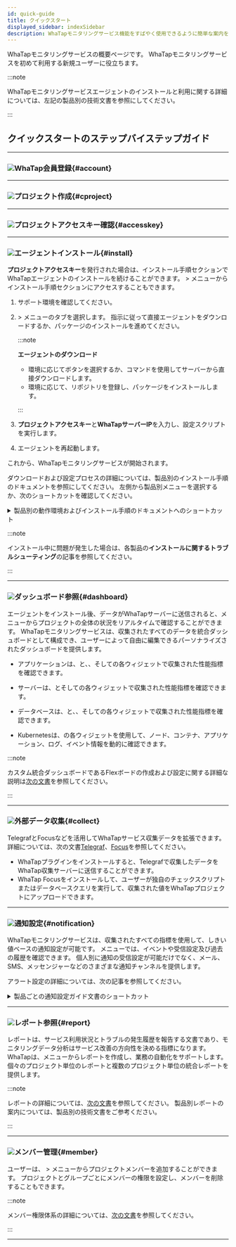 ```yaml
---
id: quick-guide
title: クイックスタート
displayed_sidebar: indexSidebar
description: WhaTapモニタリングサービス機能をすばやく使用できるように簡単な案内を提供します。
---
```


WhaTapモニタリングサービスの概要ページです。 WhaTapモニタリングサービスを初めて利用する新規ユーザーに役立ちます。

:::note

WhaTapモニタリングサービスエージェントのインストールと利用に関する詳細については、左記の製品別の技術文書を参照にしてください。

:::

## クイックスタートのステップバイステップガイド

----

### ![](/img/number-01.png)WhaTap会員登録{#account}


<Createaccount />

----

### ![](/img/number-02.png)プロジェクト作成{#cproject}


<Createprojectintrov2 />

----

### ![](/img/number-03.png)プロジェクトアクセスキー確認{#accesskey}


<Accesskeyintro />

----

### ![](/img/number-04.png)エージェントインストール{#install}

**プロジェクトアクセスキー**を発行された場合は、インストール手順セクションでWhaTapエージェントのインストールを続けることができます。 <Cmdname sid="management" className="uitext" /> > <Cmdname sid="agent_installation" className="uitext" />メニューからインストール手順セクションにアクセスすることもできます。

1. サポート環境を確認してください。 

2. <Cmdname sid="management" className="uitext" /> > <Cmdname sid="agent_installation" className="uitext" />メニューの<Cmdname sid="JAVA-agent-setup-1-subject" className="uitext" />タブを選択します。 指示に従って直接エージェントをダウンロードするか、パッケージのインストールを進めてください。

   :::note 

   **エージェントのダウンロード**

   - 環境に応じて<Cmdname sid="download" className="uitext" />ボタンを選択するか、コマンドを使用してサーバーから直接ダウンロードします。
   - 環境に応じて、リポジトリを登録し、パッケージをインストールします。

   :::

3. **プロジェクトアクセスキー**と**WhaTapサーバーIP**を入力し、設定スクリプトを実行します。  

4. エージェントを再起動します。 

これから、WhaTapモニタリングサービスが開始されます。 

ダウンロードおよび設定プロセスの詳細については、製品別のインストール手順のドキュメントを参照にしてください。 左側から製品別メニューを選択するか、次のショートカットを確認してください。

<details>
<summary>製品別の動作環境およびインストール手順のドキュメントへのショートカット</summary>

- **Java**
  - [動作環境](/java/supported-spec)
  - [エージェントインストール](/java/install-agent)
- **PHP**
  - [動作環境](/php/supported-spec)
  - [エージェントインストール](/php/install-agent)
- **Node.js**
  - [動作環境](/nodejs/supported-spec)
  - [エージェントインストール](/nodejs/install-agent)
- **Python**
  - [動作環境](/python/supported-spec)
  - [エージェントインストール](/python/install-agent)
- **.NET**
  - [動作環境](/dotnet/supported-spec)
  - [エージェントインストール](/dotnet/install-agent)
- **Go**
  - [動作環境](/golang/supported-spec)
  - [エージェントインストール](/golang/install-agent)
- **Server**
  - [動作環境](/server/supported-spec)
  - [エージェントインストール](/server/install-agent)
- **Kubernetes**
  - [動作環境](/kubernetes/supported-spec)
  - [エージェントインストール](/kubernetes/install) 
- **PostgreSQL**
  - [動作環境](/postgresql/monitoring-support)
  - [エージェントインストール](/postgresql/install-agent)
- **Oracle**
  - [動作環境](/oracle/monitoring-support)
  - [エージェントインストール](/oracle/install-agent)
- **MySQL**
  - [動作環境](/mysql/monitoring-support)
  - [エージェントインストール](/mysql/install-agent)
- **SQL Server**
  - [動作環境](/mssql/monitoring-support)
  - [エージェントインストール](/mssql/install-agent)
- **Tibero**
  - [動作環境](/tibero/monitoring-support)
  - [エージェントインストール](/tibero/install-agent)
- **CUBRID**
  - [動作環境](/cubrid/monitoring-support)
  - [エージェントインストール](/cubrid/install-agent)
- **Altibase**
  - [動作環境](/altibase/monitoring-support)
  - [エージェントインストール](/altibase/install-agent)
- **Redis**
  - [動作環境](/redis/monitoring-support)
  - [エージェントインストール](/redis/install-agent)
- **MongoDB**
  - [動作環境](/mongodb/monitoring-support)
  - [エージェントインストール](/mongodb/install-agent)
- [URL](/url/url-install)
- **クラウド** 
  - [Amazon ECS](/amazon-ecs/install-agent)
  - [Amazon Cloudwatch](/amazon-cloudwatch/install-agent)
  - [Azure Monitor](/azure/install-agent)
  - [Naver Cloud Monitoring](/ncloud/install-agent)
  - [Oracle Cloud Monitor](/oracle-cloud/install-agent)
- [Log](/log/log-function)

</details>

:::note

インストール中に問題が発生した場合は、各製品の**インストールに関するトラブルシューティング**の記事を参照してください。

:::

----

### ![](/img/number-05.png)ダッシュボード参照{#dashboard}

エージェントをインストール後、データがWhaTapサーバーに送信されると、<Cmdname sid="dashboard" className="uitext" />メニューからプロジェクトの全体の状況をリアルタイムで確認することができます。 WhaTapモニタリングサービスは、収集されたすべてのデータを統合ダッシュボードとして構成でき、ユーザーによって自由に編集できるパーソナライズされたダッシュボードを提供します。

- アプリケーションは、<Cmdname sid="app_dashboard" className="uitext" />と<Cmdname sid="transaction_map" className="uitext" />、<Cmdname sid="active_transaction" className="uitext" />、<Cmdname sid="application_topology" className="uitext" />そして<Cmdname sid="flexboard" className="uitext" />の各ウィジェットで収集された性能指標を確認できます。

  <Videos url="https://whatap-landing-resource.s3.ap-northeast-2.amazonaws.com/app-activeTransection.mp4" />

- サーバーは、<Cmdname sid="sms_resource_board" className="uitext" />と<Cmdname sid="sms_compound_eye" className="uitext" />そして<Cmdname sid="flexboard" className="uitext" />の各ウィジェットで収集された性能指標を確認できます。

  <Videos url="https://whatap-landing-resource.s3.ap-northeast-2.amazonaws.com/server-compound.mp4" />

- データベースは、<Cmdname sid="instance_list" className="uitext" />と<Cmdname sid="instance_monitoring" className="uitext" />、<Cmdname sid="multi_instance_monitoring" className="uitext" />、<Cmdname sid="slow_query" className="uitext" />そして<Cmdname sid="flexboard" className="uitext" />の各ウィジェットで収集された性能指標を確認できます。

  <Videos url="https://img.whatap.io/23/11/06/031831DB_prd.mp4" />

- Kubernetesは、<Cmdname sid="containerMap" className="uitext" />の各ウィジェットを使用して、ノード、コンテナ、アプリケーション、ログ、イベント情報を動的に確認できます。

  <Videos url="https://img.whatap.io/23/11/06/022318en_kubernetes_.mp4" />

:::note

カスタム統合ダッシュボードであるFlexボードの作成および設定に関する詳細な説明は[次の文書](/java/flex-board)を参照してください。

:::

----

### ![](/img/number-06.png)外部データ収集{#collect}

TelegrafとFocusなどを活用してWhaTapサービス収集データを拡張できます。 詳細については、次の文書[Telegraf](/telegraf/introduction.mdx)、[Focus](/focus/introduction.mdx)を参照してください。

- WhaTapプラグインをインストールすると、Telegrafで収集したデータをWhaTap収集サーバーに送信することができます。
- WhaTap Focusをインストールして、ユーザーが独自のチェックスクリプトまたはデータベースクエリを実行して、収集された値をWhaTapプロジェクトにアップロードできます。

----

### ![](/img/ic-number-07.svg)通知設定{#notification}

WhaTapモニタリングサービスは、収集されたすべての指標を使用して、しきい値ベースの通知設定が可能です。 <Cmdname sid="event_statistic" className="uitext" />メニューでは、イベントや受信設定及び過去の履歴を確認できます。 個人別に通知の受信設定が可能だけでなく、メール、SMS、メッセンジャーなどのさまざまな通知チャンネルを提供します。 

アラート設定の詳細については、次の記事を参照してください。 

<details>
<summary>製品ごとの通知設定ガイド文書のショートカット</summary>

- [Java](/java/apm-set-notice)
- [PHP](/php/apm-set-notice)
- [Node.js](/nodejs/apm-set-notice)
- [Python](/python/apm-set-notice)
- [.NET](/dotnet/apm-set-notice)
- [Go](/golang/apm-set-notice)
- [Server](/server/set-notice)
- [PostgreSQL](/postgresql/set-notice)
- [Oracle](/oracle/set-notice)
- [MySQL](/mysql/set-notice)
- [SQL Server](/mssql/set-notice)
- [Tibero](/tibero/set-notice)
- [CUBRID](/cubrid/set-notice)
- [Altibase](/altibase/set-notice)
- [Redis](/redis/set-notice)
- [MongoDB](/mongodb/set-notice) 
- [Kubernetes](/kubernetes/set-notice)
- [URL](/url/url-event)
- [Amazon CloudWatch](a/mazon-cloudwatch/set-notice)
- [Amazon ECS](/amazon-ecs/set-notice)
- [Azure Monitor](/azure/set-notice)
- [Naver Cloud Monitoring](/ncloud/set-notice)
- [Oracle Cloudd Monitor](/oracle-cloud/set-notice)
- [Log](/log/set-notice)

</details>

----

### ![](/img/ic-number-08.svg)レポート参照{#report}

レポートは、サービス利用状況とトラブルの発生履歴を報告する文書であり、モニタリングデータ分析はサービス改善の方向性を決める指標になります。 WhaTapは、<Cmdname sid="report" className="uitext" />メニューからレポートを作成し、業務の自動化をサポートします。 個々のプロジェクト単位のレポートと複数のプロジェクト単位の統合レポートを提供します。

:::note

レポートの詳細については、[次の文書](/java/report-intro)を参照してください。 製品別レポートの案内については、製品別の技術文書をご参考ください。

:::

----

### ![](/img/ic-number-09.svg)メンバー管理{#member}

ユーザーは、<Cmdname sid="management" className="uitext" /> > <Cmdname sid="project_member" className="uitext" />メニューからプロジェクトメンバーを追加することができます。 プロジェクトとグループごとにメンバーの権限を設定し、メンバーを削除することもできます。  

:::note

メンバー権限体系の詳細については、[次の文書](/project/project-structure#project-auth)を参照してください。

:::

----
